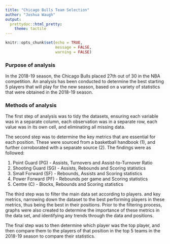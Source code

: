 ```yaml
---
title: "Chicago Bulls Team Selection"
author: "Joshua Waugh"
output: 
  prettydoc::html_pretty:
    theme: tactile
---
```


```r
knitr::opts_chunk$set(echo = TRUE,
                      message = FALSE,
                      warning = FALSE)

```

### Purpose of analysis

In the 2018-19 season, the Chicago Bulls placed 27th out of 30 in the NBA competition. An analysis has been conducted to determine the best starting 5 players that will play for the new season, based on a variety of statistics that were obtained in the 2018-19 season.

### Methods of analysis

The first step of analysis was to tidy the datasets, ensuring each variable was in a separate column, each observation was in a separate row, each value was in its own cell, and eliminating all missing data.

The second step was to determine the key metrics that are essential for each position. These were sourced from a basketball handbook (1), and further corroborated with a separate source (2). The findings were as followed:

1. Point Guard (PG) - Assists, Turnovers and Assist-to-Turnover Ratio
2. Shooting Guard (SG) - Assists, Rebounds and Scoring statistics
3. Small Forward (SF) - Rebounds, Assists and Scoring statistics
4. Power Forward (PF) - Rebounds per game and Scoring statistics
5. Centre (C) - Blocks, Rebounds and Scoring statistics

The third step was to filter the main data set according to players. and key metrics, narrowing down the dataset to the best performing players in these metrics, thus being the best in their positions. Prior to the filtering process, graphs were also created to determine the importance of these metrics in the data set, and identifying any trends through the data and positions.

The final step was to then determine which player was the top player, and then compare them to the players of that position in the top 5 teams in the 2018-19 season to compare their statistics.
